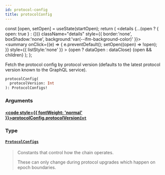 ```yaml
---
id: protocol-config
title: protocolConfig
---
```









  const [open, setOpen] = useState(startOpen);
  return (
    <details {...(open ? { open: true } : {})} className="details" style={{ border:'none', boxShadow:'none', background:'var(--ifm-background-color)' }}>
      <summary
        onClick={(e) => {
          e.preventDefault();
          setOpen((open) => !open);
        }}
        style={{ listStyle:'none' }}
      >
      {open ? dataOpen : dataClose}
      </summary>
      {open && children}
    </details>
  );
};








Fetch the protocol config by protocol version (defaults to the latest protocol
version known to the GraphQL service).


```graphql
protocolConfig(
  protocolVersion: Int
): ProtocolConfigs!
```




### Arguments

#### [<code style={{ fontWeight: 'normal' }}>protocolConfig.<b>protocolVersion</b></code>](#)<Bullet />[`Int`](/references/sui-api/sui-graphql/reference/scalars/int) <Badge class="badge badge--secondary" text="scalar"/> 
> 
> 
> 
> 

### Type

#### [`ProtocolConfigs`](/references/sui-api/sui-graphql/reference/objects/protocol-configs) <Badge class="badge badge--secondary" text="object"/> 
> 
> 
> Constants that control how the chain operates.
> 
> These can only change during protocol upgrades which happen on epoch boundaries.
> 




